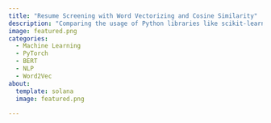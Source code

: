 ```yaml
---
title: "Resume Screening with Word Vectorizing and Cosine Similarity"
description: "Comparing the usage of Python libraries like scikit-learn, BERT, Word2Vec for vectorization of word embeddings and cosine similarity in resume screening. Completed for a fall capstone project."
image: featured.png
categories:
  - Machine Learning
  - PyTorch
  - BERT
  - NLP
  - Word2Vec
about:
  template: solana
  image: featured.png
  
---
```




